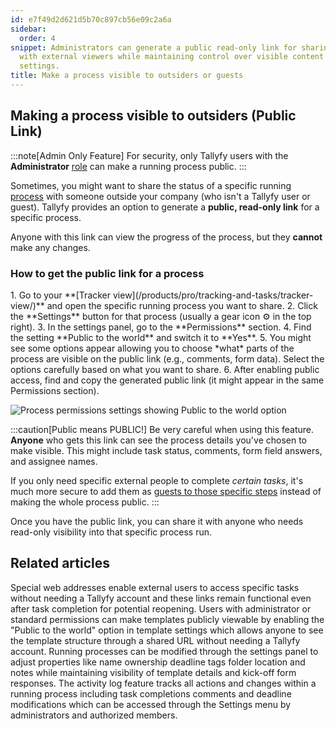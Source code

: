 ```yaml
---
id: e7f49d2d621d5b70c897cb56e09c2a6a
sidebar:
  order: 4
snippet: Administrators can generate a public read-only link for sharing process status
  with external viewers while maintaining control over visible content through permission
  settings.
title: Make a process visible to outsiders or guests
---
```



## Making a process visible to outsiders (Public Link)

:::note[Admin Only Feature]
For security, only Tallyfy users with the **Administrator** [role](/products/pro/documenting/members/) can make a running process public.
:::

Sometimes, you might want to share the status of a specific running [process](/products/pro/tracking-and-tasks/processes/) with someone outside your company (who isn't a Tallyfy user or guest). Tallyfy provides an option to generate a **public, read-only link** for a specific process.

Anyone with this link can view the progress of the process, but they **cannot** make any changes.

### How to get the public link for a process

<Steps>
1. Go to your **[Tracker view](/products/pro/tracking-and-tasks/tracker-view/)** and open the specific running process you want to share.
2. Click the **Settings** button for that process (usually a gear icon ⚙️ in the top right).
3. In the settings panel, go to the **Permissions** section.
4. Find the setting **Public to the world** and switch it to **Yes**.
5. You might see some options appear allowing you to choose *what* parts of the process are visible on the public link (e.g., comments, form data). Select the options carefully based on what you want to share.
6. After enabling public access, find and copy the generated public link (it might appear in the same Permissions section).

   ![Process permissions settings showing Public to the world option](https://screenshots.tallyfy.com/tallyfy%2Fpro%2Fdesktop-light-make-process-public-to-world.png)
</Steps>

:::caution[Public means PUBLIC!]
Be very careful when using this feature. **Anyone** who gets this link can see the process details you've chosen to make visible. This might include task status, comments, form field answers, and assignee names.

If you only need specific external people to complete *certain tasks*, it's much more secure to add them as [guests to those specific steps](/products/pro/documenting/guests/how-can-i-assign-tasks-to-guest-users-in-tallyfy/) instead of making the whole process public.
:::

Once you have the public link, you can share it with anyone who needs read-only visibility into that specific process run.


## Related articles
<CardGrid>
<LinkTitleCard header="<b>Guests > Get a guest's unique link</b>" href="/products/pro/documenting/guests/how-to-find-a-guest-task-link-in-tallyfy/" > Special web addresses enable external users to access specific tasks without needing a Tallyfy account and these links remain functional even after task completion for potential reopening. </LinkTitleCard>
<LinkTitleCard header="<b>Templates > Publish a template</b>" href="/products/pro/documenting/templates/how-to-make-my-tallyfy-template-public/" > Users with administrator or standard permissions can make templates publicly viewable by enabling the "Public to the world" option in template settings which allows anyone to see the template structure through a shared URL without needing a Tallyfy account. </LinkTitleCard>
<LinkTitleCard header="<b>Edit Processes > Edit tasks and process properties</b>" href="/products/pro/tracking-and-tasks/processes/edit-processes/how-can-i-edit-tasks-and-processes-in-tallyfy/" > Running processes can be modified through the settings panel to adjust properties like name ownership deadline tags folder location and notes while maintaining visibility of template details and kick-off form responses. </LinkTitleCard>
<LinkTitleCard header="<b>Tracker View > Check process activity</b>" href="/products/pro/tracking-and-tasks/tracker-view/how-can-i-track-process-activities-on-tallyfy/" > The activity log feature tracks all actions and changes within a running process including task completions comments and deadline modifications which can be accessed through the Settings menu by administrators and authorized members. </LinkTitleCard>
</CardGrid>
